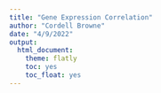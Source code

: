 ```yaml
---
title: "Gene Expression Correlation"
author: "Cordell Browne"
date: "4/9/2022"
output:
  html_document:
    theme: flatly
    toc: yes
    toc_float: yes
---
```

```r

```


